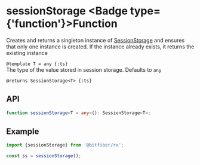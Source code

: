 
# sessionStorage <Badge type={'function'}>Function</Badge>

Creates and returns a singleton instance of [SessionStorage](/sources/reference/sessionStorage)
and ensures that only one instance is created. If the instance already exists, it returns
the existing instance

`@template T = any {:ts}`  
The type of the value stored in session storage. Defaults to `any`

`@returns SessionStorage<T> {:ts}`

## API

```ts copy
function sessionStorage<T = any>(): SessionStorage<T>;
```

## Example

```ts copy
import {sessionStorage} from '@bitfiber/rx';

const ss = sessionStorage();
```
